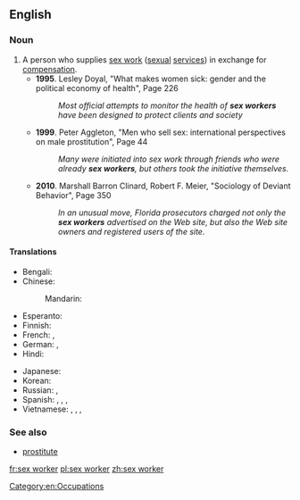 ==English==
{{wikipedia}}

===Noun===
{{en-noun|head=[[sex]] [[worker]]}}

# A person who supplies [[sex work]] ([[sexual]] [[service]]s) in exchange for [[compensation]].
#* '''1995'''. Lesley Doyal, "What makes women sick: gender and the political economy of health", Page 226<!---[http://books.google.com/books?id=6hoZ-aZ6izMC&pg=PA226&dq=sex+work&hl=en&ei=e36bTtLELIbZiALTtpWxDQ&sa=X&oi=book_result&ct=result&resnum=6&ved=0CEUQ6AEwBTgo]--->
#*: ''Most official attempts to monitor the health of '''sex workers''' have been designed to protect clients and society''
#* '''1999'''. Peter Aggleton, "Men who sell sex: international perspectives on male prostitution", Page 44<!---[http://books.google.com/books?id=6WYZ0wNpZfIC&pg=PA44&dq=sex+work&hl=en&ei=e36bTtLELIbZiALTtpWxDQ&sa=X&oi=book_result&ct=result&resnum=5&ved=0CEAQ6AEwBDgo]--->
#*: ''Many were initiated into sex work through friends who were already '''sex workers''', but others took the initiative themselves.''
#* '''2010'''. Marshall Barron Clinard, Robert F. Meier, "Sociology of Deviant Behavior", Page 350<!---[http://books.google.com/books?id=VB3OezIoI44C&pg=PA350&dq=sex+work&hl=en&ei=e36bTtLELIbZiALTtpWxDQ&sa=X&oi=book_result&ct=result&resnum=2&ved=0CDEQ6AEwATgo]--->
#*: ''In an unusual move, Florida prosecutors charged not only the '''sex workers''' advertised on the Web site, but also the Web site owners and registered users of the site.''

====Translations====
{{trans-top|person who supplies sexual services for money}}
* Bengali: {{t-|bn|যৌনকর্মী|tr=jounkôrmi|sc=Beng}}
* Chinese:
*: Mandarin: {{t|cmn|性工作者|tr=xìnggōngzuòzhě|sc=Hani}}
* Esperanto: {{t-|eo|malĉastisto}}
* Finnish: {{t-|fi|seksityöntekijä}}
* French: {{t+|fr|travailleur du sexe|m}}, {{t+|fr|travailleuse du sexe|f}}
* German: {{t-|de|Sexarbeiter|m}}, {{t-|de|Sexarbeiterin|f}}
* Hindi: {{t-|hi|सेक्स वर्कर|tr=seks varkar|sc=Deva}}
{{trans-mid}}
* Japanese: {{t-|ja|セックスワーカー|tr=sekkusuwākā|sc=Jpan}}
* Korean: {{t-|ko|성 근로자|tr=seong geulloja|sc=Kore}}
* Russian: {{t-|ru|работник секс-бизнеса|m|tr=rabótnik sɛ́ks-bíznɛsa|sc=Cyrl}}, {{t-|ru|работница секс-бизнеса|f|tr=rabótnica sɛ́ks-bíznɛsa|sc=Cyrl}}
* Spanish: {{t-|es|trabajadora sexual|f}}, {{t-|es|trabajador sexual|m}}, {{t-|es|trabajadores sexuales|m-p}}, {{t-|es|trabajadoras sexuales|f-p}}
* Vietnamese: {{t-|vi|gái mại dâm}}, {{t-|vi|gái làm tiền}}, {{t+|vi|gái điếm}}, {{t-|vi|gái đứng đường}}
{{trans-bottom}}

===See also===
*[[prostitute]]

[[Category:en:Occupations]]

[[fr:sex worker]]
[[pl:sex worker]]
[[zh:sex worker]]